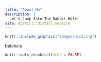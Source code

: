 ```yaml
---
title: "About Me"
description: |
  Let's Jump Into The Rabbit Hole!
site: distill::distill_website
---
```


:::float-image
```r
knitr::include_graphics("images/pic2.png")
```
balabala
:::


```r
knitr::opts_chunk$set(echo = FALSE)
```
